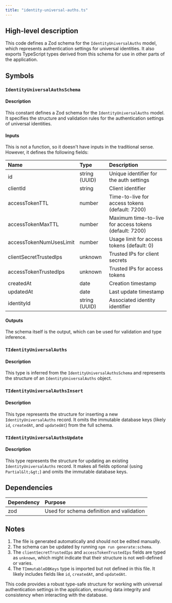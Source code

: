 ```yaml
---
title: "identity-universal-auths.ts"
---
```


## High-level description
This code defines a Zod schema for the `IdentityUniversalAuths` model, which represents authentication settings for universal identities. It also exports TypeScript types derived from this schema for use in other parts of the application.

## Symbols

### `IdentityUniversalAuthsSchema`
#### Description
This constant defines a Zod schema for the `IdentityUniversalAuths` model. It specifies the structure and validation rules for the authentication settings of universal identities.

#### Inputs
This is not a function, so it doesn't have inputs in the traditional sense. However, it defines the following fields:

| Name | Type | Description |
|:-----|:-----|:------------|
| id | string (UUID) | Unique identifier for the auth settings |
| clientId | string | Client identifier |
| accessTokenTTL | number | Time-to-live for access tokens (default: 7200) |
| accessTokenMaxTTL | number | Maximum time-to-live for access tokens (default: 7200) |
| accessTokenNumUsesLimit | number | Usage limit for access tokens (default: 0) |
| clientSecretTrustedIps | unknown | Trusted IPs for client secrets |
| accessTokenTrustedIps | unknown | Trusted IPs for access tokens |
| createdAt | date | Creation timestamp |
| updatedAt | date | Last update timestamp |
| identityId | string (UUID) | Associated identity identifier |

#### Outputs
The schema itself is the output, which can be used for validation and type inference.

### `TIdentityUniversalAuths`
#### Description
This type is inferred from the `IdentityUniversalAuthsSchema` and represents the structure of an `IdentityUniversalAuths` object.

### `TIdentityUniversalAuthsInsert`
#### Description
This type represents the structure for inserting a new `IdentityUniversalAuths` record. It omits the immutable database keys (likely `id`, `createdAt`, and `updatedAt`) from the full schema.

### `TIdentityUniversalAuthsUpdate`
#### Description
This type represents the structure for updating an existing `IdentityUniversalAuths` record. It makes all fields optional (using `Partial&lt;&gt;`) and omits the immutable database keys.

## Dependencies
| Dependency | Purpose |
|:-----------|:--------|
| zod | Used for schema definition and validation |

## Notes
1. The file is generated automatically and should not be edited manually.
2. The schema can be updated by running `npm run generate:schema`.
3. The `clientSecretTrustedIps` and `accessTokenTrustedIps` fields are typed as `unknown`, which might indicate that their structure is not well-defined or varies.
4. The `TImmutableDBKeys` type is imported but not defined in this file. It likely includes fields like `id`, `createdAt`, and `updatedAt`.

This code provides a robust type-safe structure for working with universal authentication settings in the application, ensuring data integrity and consistency when interacting with the database.
